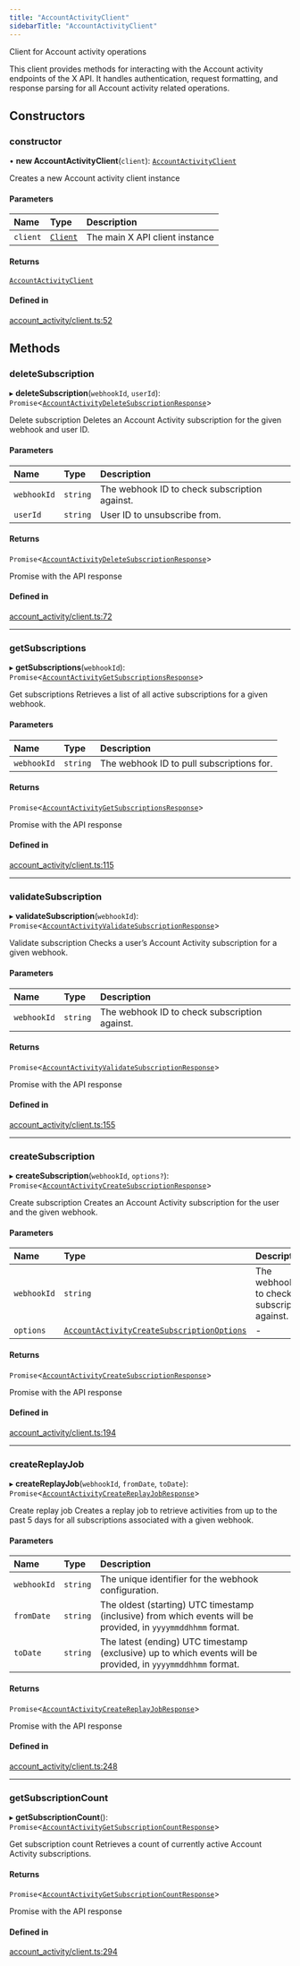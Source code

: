 ```yaml
---
title: "AccountActivityClient"
sidebarTitle: "AccountActivityClient"
---
```


Client for Account activity operations

This client provides methods for interacting with the Account activity endpoints
of the X API. It handles authentication, request formatting, and response
parsing for all Account activity related operations.

## Constructors

### constructor

• **new AccountActivityClient**(`client`): [`AccountActivityClient`](/xdks/typescript/reference/classes/AccountActivityClient)

Creates a new Account activity client instance

#### Parameters

| Name | Type | Description |
| :------ | :------ | :------ |
| `client` | [`Client`](/xdks/typescript/reference/classes/Client) | The main X API client instance |

#### Returns

[`AccountActivityClient`](/xdks/typescript/reference/classes/AccountActivityClient)

#### Defined in

[account_activity/client.ts:52](https://github.com/xdevplatform/xdk/blob/298ca9350d035e40e7c8ee0753c50052819a41e2/xdk/typescript/src/account_activity/client.ts#L52)

## Methods

### deleteSubscription

▸ **deleteSubscription**(`webhookId`, `userId`): `Promise`\<[`AccountActivityDeleteSubscriptionResponse`](/xdks/typescript/reference/interfaces/AccountActivityDeleteSubscriptionResponse)\>

Delete subscription
Deletes an Account Activity subscription for the given webhook and user ID.

#### Parameters

| Name | Type | Description |
| :------ | :------ | :------ |
| `webhookId` | `string` | The webhook ID to check subscription against. |
| `userId` | `string` | User ID to unsubscribe from. |

#### Returns

`Promise`\<[`AccountActivityDeleteSubscriptionResponse`](/xdks/typescript/reference/interfaces/AccountActivityDeleteSubscriptionResponse)\>

Promise with the API response

#### Defined in

[account_activity/client.ts:72](https://github.com/xdevplatform/xdk/blob/298ca9350d035e40e7c8ee0753c50052819a41e2/xdk/typescript/src/account_activity/client.ts#L72)

___

### getSubscriptions

▸ **getSubscriptions**(`webhookId`): `Promise`\<[`AccountActivityGetSubscriptionsResponse`](/xdks/typescript/reference/interfaces/AccountActivityGetSubscriptionsResponse)\>

Get subscriptions
Retrieves a list of all active subscriptions for a given webhook.

#### Parameters

| Name | Type | Description |
| :------ | :------ | :------ |
| `webhookId` | `string` | The webhook ID to pull subscriptions for. |

#### Returns

`Promise`\<[`AccountActivityGetSubscriptionsResponse`](/xdks/typescript/reference/interfaces/AccountActivityGetSubscriptionsResponse)\>

Promise with the API response

#### Defined in

[account_activity/client.ts:115](https://github.com/xdevplatform/xdk/blob/298ca9350d035e40e7c8ee0753c50052819a41e2/xdk/typescript/src/account_activity/client.ts#L115)

___

### validateSubscription

▸ **validateSubscription**(`webhookId`): `Promise`\<[`AccountActivityValidateSubscriptionResponse`](/xdks/typescript/reference/interfaces/AccountActivityValidateSubscriptionResponse)\>

Validate subscription
Checks a user’s Account Activity subscription for a given webhook.

#### Parameters

| Name | Type | Description |
| :------ | :------ | :------ |
| `webhookId` | `string` | The webhook ID to check subscription against. |

#### Returns

`Promise`\<[`AccountActivityValidateSubscriptionResponse`](/xdks/typescript/reference/interfaces/AccountActivityValidateSubscriptionResponse)\>

Promise with the API response

#### Defined in

[account_activity/client.ts:155](https://github.com/xdevplatform/xdk/blob/298ca9350d035e40e7c8ee0753c50052819a41e2/xdk/typescript/src/account_activity/client.ts#L155)

___

### createSubscription

▸ **createSubscription**(`webhookId`, `options?`): `Promise`\<[`AccountActivityCreateSubscriptionResponse`](/xdks/typescript/reference/interfaces/AccountActivityCreateSubscriptionResponse)\>

Create subscription
Creates an Account Activity subscription for the user and the given webhook.

#### Parameters

| Name | Type | Description |
| :------ | :------ | :------ |
| `webhookId` | `string` | The webhook ID to check subscription against. |
| `options` | [`AccountActivityCreateSubscriptionOptions`](/xdks/typescript/reference/interfaces/AccountActivityCreateSubscriptionOptions) | - |

#### Returns

`Promise`\<[`AccountActivityCreateSubscriptionResponse`](/xdks/typescript/reference/interfaces/AccountActivityCreateSubscriptionResponse)\>

Promise with the API response

#### Defined in

[account_activity/client.ts:194](https://github.com/xdevplatform/xdk/blob/298ca9350d035e40e7c8ee0753c50052819a41e2/xdk/typescript/src/account_activity/client.ts#L194)

___

### createReplayJob

▸ **createReplayJob**(`webhookId`, `fromDate`, `toDate`): `Promise`\<[`AccountActivityCreateReplayJobResponse`](/xdks/typescript/reference/interfaces/AccountActivityCreateReplayJobResponse)\>

Create replay job
Creates a replay job to retrieve activities from up to the past 5 days for all subscriptions associated with a given webhook.

#### Parameters

| Name | Type | Description |
| :------ | :------ | :------ |
| `webhookId` | `string` | The unique identifier for the webhook configuration. |
| `fromDate` | `string` | The oldest (starting) UTC timestamp (inclusive) from which events will be provided, in `yyyymmddhhmm` format. |
| `toDate` | `string` | The latest (ending) UTC timestamp (exclusive) up to which events will be provided, in `yyyymmddhhmm` format. |

#### Returns

`Promise`\<[`AccountActivityCreateReplayJobResponse`](/xdks/typescript/reference/interfaces/AccountActivityCreateReplayJobResponse)\>

Promise with the API response

#### Defined in

[account_activity/client.ts:248](https://github.com/xdevplatform/xdk/blob/298ca9350d035e40e7c8ee0753c50052819a41e2/xdk/typescript/src/account_activity/client.ts#L248)

___

### getSubscriptionCount

▸ **getSubscriptionCount**(): `Promise`\<[`AccountActivityGetSubscriptionCountResponse`](/xdks/typescript/reference/interfaces/AccountActivityGetSubscriptionCountResponse)\>

Get subscription count
Retrieves a count of currently active Account Activity subscriptions.

#### Returns

`Promise`\<[`AccountActivityGetSubscriptionCountResponse`](/xdks/typescript/reference/interfaces/AccountActivityGetSubscriptionCountResponse)\>

Promise with the API response

#### Defined in

[account_activity/client.ts:294](https://github.com/xdevplatform/xdk/blob/298ca9350d035e40e7c8ee0753c50052819a41e2/xdk/typescript/src/account_activity/client.ts#L294)
